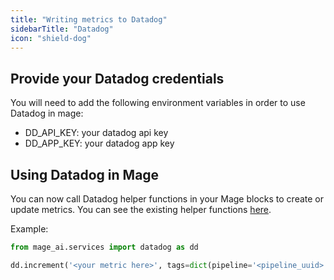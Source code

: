 ```yaml
---
title: "Writing metrics to Datadog"
sidebarTitle: "Datadog"
icon: "shield-dog"
---
```


## Provide your Datadog credentials

You will need to add the following environment variables in order to use
Datadog in mage:
* DD_API_KEY: your datadog api key
* DD_APP_KEY: your datadog app key

## Using Datadog in Mage

You can now call Datadog helper functions in your Mage blocks to create or update metrics.
You can see the existing helper functions [here](https://github.com/mage-ai/mage-ai/blob/master/mage_ai/services/datadog/__init__.py).

Example:
```python
from mage_ai.services import datadog as dd

dd.increment('<your metric here>', tags=dict(pipeline='<pipeline_uuid>'))
```
